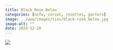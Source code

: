 ```yaml
---
title: Black Rose Below
categories: [nsfw, corset, rosettes, garters]
image: ../www/images/ties/black-rose_below.jpg
image-alt: ""
date: 2024-12-20
---
```



![](../www/images/ties/black-rose_below.jpg)

